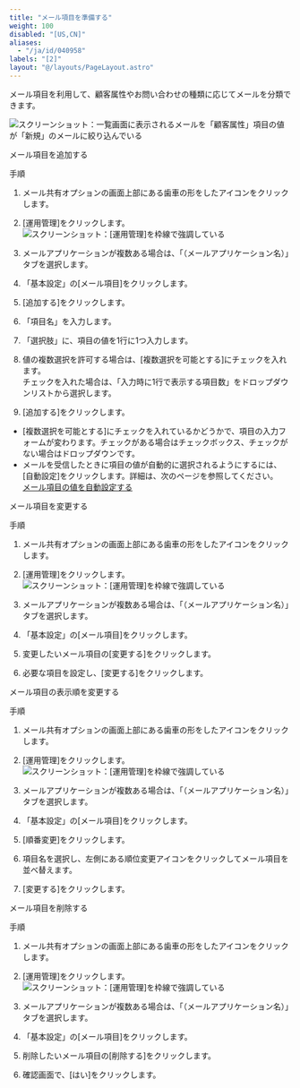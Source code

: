 ```yaml
---
title: "メール項目を準備する"
weight: 100
disabled: "[US,CN]"
aliases:
  - "/ja/id/040958"
labels: "[2]"
layout: "@/layouts/PageLayout.astro"
---
```




メール項目を利用して、顧客属性やお問い合わせの種類に応じてメールを分類できます。

<Img src="/k/kintone/img-ja/m_set_item_01.png" alt="スクリーンショット：一覧画面に表示されるメールを「顧客属性」項目の値が「新規」のメールに絞り込んでいる" />

<Heading id="m_list_categorize_m_set_item_10">メール項目を追加する</Heading>

<Heading level={3} id="m_list_categorize_m_set_item_1010">手順</Heading>

1. メール共有オプションの画面上部にある歯車の形をしたアイコンをクリックします。

1. [運用管理]をクリックします。
    <Img src="/k/kintone/img-ja/m_set_item_02.png" alt="スクリーンショット：[運用管理]を枠線で強調している" />

1. メールアプリケーションが複数ある場合は、「（メールアプリケーション名）」タブを選択します。

1. 「基本設定」の[メール項目]をクリックします。

1. [追加する]をクリックします。

1. 「項目名」を入力します。

1. 「選択肢」に、項目の値を1行に1つ入力します。

1. 値の複数選択を許可する場合は、[複数選択を可能とする]にチェックを入れます。  
チェックを入れた場合は、「入力時に1行で表示する項目数」をドロップダウンリストから選択します。

1. [追加する]をクリックします。

<Note>

* [複数選択を可能とする]にチェックを入れているかどうかで、項目の入力フォームが変わります。チェックがある場合はチェックボックス、チェックがない場合はドロップダウンです。
* メールを受信したときに項目の値が自動的に選択されるようにするには、[自動設定]をクリックします。詳細は、次のページを参照してください。  
  [メール項目の値を自動設定する](/k/ja/id/040960.html)

</Note>

<Heading id="m_list_categorize_m_set_item_20">メール項目を変更する</Heading>

<Heading level={3} id="m_list_categorize_m_set_item_2010">手順</Heading>

1. メール共有オプションの画面上部にある歯車の形をしたアイコンをクリックします。

1. [運用管理]をクリックします。
    <Img src="/k/kintone/img-ja/m_set_item_02.png" alt="スクリーンショット：[運用管理]を枠線で強調している" />

1. メールアプリケーションが複数ある場合は、「（メールアプリケーション名）」タブを選択します。

1. 「基本設定」の[メール項目]をクリックします。

1. 変更したいメール項目の[変更する]をクリックします。

1. 必要な項目を設定し、[変更する]をクリックします。

<Heading id="m_list_categorize_m_set_item_30">メール項目の表示順を変更する</Heading>

<Heading level={3} id="m_list_categorize_m_set_item_3010">手順</Heading>

1. メール共有オプションの画面上部にある歯車の形をしたアイコンをクリックします。

1. [運用管理]をクリックします。
    <Img src="/k/kintone/img-ja/m_set_item_02.png" alt="スクリーンショット：[運用管理]を枠線で強調している" />

1. メールアプリケーションが複数ある場合は、「（メールアプリケーション名）」タブを選択します。

1. 「基本設定」の[メール項目]をクリックします。

1. [順番変更]をクリックします。

1. 項目名を選択し、左側にある順位変更アイコンをクリックしてメール項目を並べ替えます。

1. [変更する]をクリックします。

<Heading id="m_list_categorize_m_set_item_40">メール項目を削除する</Heading>

<Heading level={3} id="m_list_categorize_m_set_item_4010">手順</Heading>

1. メール共有オプションの画面上部にある歯車の形をしたアイコンをクリックします。

1. [運用管理]をクリックします。
    <Img src="/k/kintone/img-ja/m_set_item_02.png" alt="スクリーンショット：[運用管理]を枠線で強調している" />

1. メールアプリケーションが複数ある場合は、「（メールアプリケーション名）」タブを選択します。

1. 「基本設定」の[メール項目]をクリックします。

1. 削除したいメール項目の[削除する]をクリックします。

1. 確認画面で、[はい]をクリックします。
